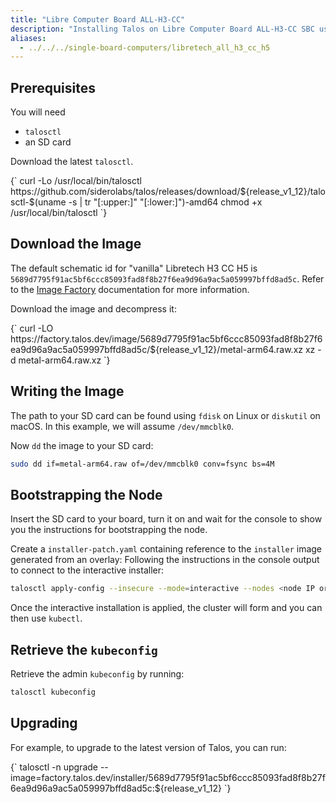```yaml
---
title: "Libre Computer Board ALL-H3-CC"
description: "Installing Talos on Libre Computer Board ALL-H3-CC SBC using raw disk image."
aliases:
  - ../../../single-board-computers/libretech_all_h3_cc_h5
---
```



## Prerequisites

You will need

- `talosctl`
- an SD card

Download the latest `talosctl`.

<CodeBlock lang="sh">
  {`
curl -Lo /usr/local/bin/talosctl https://github.com/siderolabs/talos/releases/download/${release_v1_12}/talosctl-$(uname -s | tr "[:upper:]" "[:lower:]")-amd64
chmod +x /usr/local/bin/talosctl
  `}
</CodeBlock>

## Download the Image

The default schematic id for "vanilla" Libretech H3 CC H5 is `5689d7795f91ac5bf6ccc85093fad8f8b27f6ea9d96a9ac5a059997bffd8ad5c`.
Refer to the [Image Factory](../../learn-more/image-factory) documentation for more information.

Download the image and decompress it:

<CodeBlock lang="sh">
  {`
curl -LO https://factory.talos.dev/image/5689d7795f91ac5bf6ccc85093fad8f8b27f6ea9d96a9ac5a059997bffd8ad5c/${release_v1_12}/metal-arm64.raw.xz
xz -d metal-arm64.raw.xz
  `}
</CodeBlock>

## Writing the Image

The path to your SD card can be found using `fdisk` on Linux or `diskutil` on macOS.
In this example, we will assume `/dev/mmcblk0`.

Now `dd` the image to your SD card:

```bash
sudo dd if=metal-arm64.raw of=/dev/mmcblk0 conv=fsync bs=4M
```

## Bootstrapping the Node

Insert the SD card to your board, turn it on and wait for the console to show you the instructions for bootstrapping the node.

Create a `installer-patch.yaml` containing reference to the `installer` image generated from an overlay:
Following the instructions in the console output to connect to the interactive installer:

```bash
talosctl apply-config --insecure --mode=interactive --nodes <node IP or DNS name>
```

Once the interactive installation is applied, the cluster will form and you can then use `kubectl`.

## Retrieve the `kubeconfig`

Retrieve the admin `kubeconfig` by running:

```bash
talosctl kubeconfig
```

## Upgrading

For example, to upgrade to the latest version of Talos, you can run:

<CodeBlock lang="sh">
  {`
talosctl -n <node IP or DNS name> upgrade --image=factory.talos.dev/installer/5689d7795f91ac5bf6ccc85093fad8f8b27f6ea9d96a9ac5a059997bffd8ad5c:${release_v1_12}
  `}
</CodeBlock>

